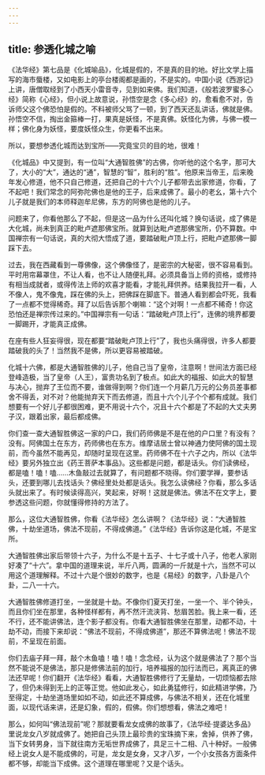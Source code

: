 ```yaml
---
---
---
```

title: 参透化城之喻
---




《法华经》第七品是《化城喻品》，化城是假的，不是真的目的地。好比文学上描写的海市蜃楼，又如电影上的亭台楼阁都是画的，不是实的。中国小说《西游记》上讲，唐僧取经到了小西天小雷音寺，见到如来佛。我们知道，《般若波罗蜜多心经》简称《心经》，但小说上故意说，孙悟空是念《多心经》的，愈看愈不对，告诉师父这个佛恐怕是假的。不料被师父骂了一顿，到了西天还乱讲话，佛就是佛。孙悟空不信，掏出金箍棒一打，果真是妖怪，不是真佛。妖怪化为佛，与佛一模一样；佛化身为妖怪，要度妖怪众生，你更看不出来。

所以，要想参透化城而达到宝所——究竟宝贝的目的地，很难！

《化城品》中又提到，有一位叫“大通智胜佛”的古佛，你听他的这个名字，那可大了，大小的“大”，通达的“通”，智慧的“智”，胜利的“胜”。他原来当帝王，后来晚年发心修道，他不只自己修道，还把自己的十六个儿子都带去出家修道，你看，了不起吧！我们常念的阿弥陀佛也是他的王子，后来成佛了。最小的老幺，第十六个儿子就是我们的本师释迦牟尼佛，东方的阿佛也是他的儿子。

问题来了，你看他那么了不起，但是这一品为什么还叫化城？换句话说，成了佛是大化城，尚未到真正的毗卢遮那佛宝所。就算到达毗卢遮那佛宝所，仍不算数。中国禅宗有一句话说，真的大彻大悟成了道，要踏破毗卢顶上行，把毗卢遮那佛一脚踩下去。

过去，我在西藏看到一尊佛像，这个佛像怪了，是密宗的大秘密，很不容易看到。平时用帘幕罩住，不让人看，也不让人随便礼拜。必须具备当上师的资格，或修持有相当成就者，或得传法上师的欢喜才能看，才能礼拜供养。结果我拉开一看，人不像人，鬼不像鬼，踩在佛的头上，把佛踩在脚底下。普通人看到都会吓死，我看了一点都不觉得稀奇。拜了以后告诉那个喇嘛：“这个对啊！一点都不稀奇！你这恐怕还是禅宗传过来的。”中国禅宗有一句话：“踏破毗卢顶上行”，连佛的境界都要一脚踢开，才能真正成佛。

在座有些人狂妄得很，现在都要“踏破毗卢顶上行”了，我也头痛得很，许多人都要踏破我的头了！当然我不是佛，所以更容易被踏破。

化城十六佛，都是大通智胜佛的儿子，他自己当了皇帝，注意啊！世间法方面已经登峰造极，当了皇帝（人王），富贵功名到了极点。如此大的福报、如此大的智慧与决心，抛弃了王位而不要，谁做得到啊？你们连一个月薪几万元的公务员差事都舍不得丢，对不对？他能抛弃天下而去修道，而且十六个儿子个个都有成就。我们想要有一个好儿子都很困难，更不用说十六个，况且十六个都是了不起的大丈夫男子汉，跟着出家，最后都成佛。

你们查一查大通智胜佛这一家的户口，我们药师佛是不是在他的户口里？有没有？没有。阿佛国土在东方，药师佛也在东方。维摩诘居士曾以神通力使阿佛的国土现前，而今虽然不能再见，却随时呈现在这里。药师佛不在十六子之内，所以《法华经》要另外独立出《药王菩萨本事品》。这些都是问题，都是话头。你们读佛经，都是嗑！嗑！嗑……木鱼敲过去就算了，有问题都不晓得。你们要学禅，要参话头，还要到哪儿去找话头？佛经里处处都是话头。我怎么读佛经？你看，那么多话头就出来了。有时候读得高兴，笑起来，好啊！这就是佛法。佛法不在文字上，要参透这些问题，你就懂得修持的方法了。

那么，这位大通智胜佛，你看《法华经》怎么讲啊？《法华经》说：“大通智胜佛，十劫坐道场，佛法不现前，不得成佛道。”《法华经》告诉你这是化城，不是宝所。

大通智胜佛出家后带领十六子，为什么不是十五子、十七子或十八子，他老人家刚好凑了“十六”。拿中国的道理来说，半斤八两，圆满的一斤就是十六，当然不可以用这个道理解释。不过十六是个很妙的数字，也是《易经》的数字，八卦是八个卦，二八一十六。

大通智胜佛修道打坐，一坐就是十劫。不像你们夏天打坐，一坐一个、半个钟头，而且你们坐在那里，各种怪样都有，再不然汗流浃背、愁眉苦脸。我上来一看，还不行，还不能讲佛法，连个影子都没有。你看大通智胜佛坐在那里，动都不动，十劫不动，而接下来却说：“佛法不现前，不得成佛道”，那还不算佛法呢！佛法不现前，不呈现在前面。

你们去庙子拜一拜，敲个木鱼嗑！嗑！嗑！念念经，认为这个就是佛法了？那个当然不能说不是佛法，那只是修佛法前的加行，培养福报的加行法而已，离真正的佛法还早呢！你们翻开《法华经》看看，大通智胜佛修行了无量劫，一切烦恼都去除了，但仍未得到无上的正等正觉。他如此发心，如此勇猛修行，如此精进学佛，乃至得定，十劫坐道场里如如不动，如此还不算成佛，与佛法不相关，还在化城里面，以现代话来讲，还是幻象，假的，假佛。你们想想看，佛法之难吧！

那么，如何叫“佛法现前”呢？那就要看龙女成佛的故事了，《法华经·提婆达多品》里说龙女八岁就成佛了。她把自己头顶上最珍贵的宝珠摘下来，舍掉，供养了佛，当下女转男身，当下就往南方无垢世界成佛了，具足三十二相、八十种好。一般佛经上说女人是不能成佛的，可是，龙女是女身，又才八岁，一个小女孩各方面条件都不够，却能当下成佛。这个道理在哪里呢？又是个话头。